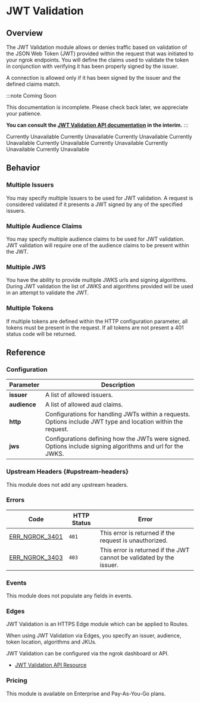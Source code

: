 
# JWT Validation

## Overview

The JWT Validation module allows or denies traffic based on validation of the JSON Web Token (JWT) provided within the request that
was initiated to your ngrok endpoints. You will define the claims used to validate the token in conjunction with verifying it has been properly signed by the issuer.

A connection is allowed only if it has been signed by the issuer and the defined claims match.

:::note Coming Soon

This documentation is incomplete. Please check back later, we appreciate your
patience.

**You can consult the [JWT Validation API documentation](https://ngrok.com/docs/api/resources/edge-route-jwt-validation-module/) in the interim.**
:::

<Tabs groupId="connectivity" queryString="cty">
	<TabItem value="agent-cli" label="Agent CLI" default>
		Currently Unavailable
	</TabItem>
	<TabItem value="agent-config" label="Agent Config">
		Currently Unavailable
	</TabItem>
	<TabItem value="ssh" label="SSH">
		Currently Unavailable
	</TabItem>
	<TabItem value="go-sdk" label="Go">
		Currently Unavailable
	</TabItem>
	<TabItem value="javascript-sdk" label="Javascript">
		Currently Unavailable
	</TabItem>
	<TabItem value="python-sdk" label="Python">
		Currently Unavailable
	</TabItem>
	<TabItem value="rust-sdk" label="Rust">
		Currently Unavailable
	</TabItem>
	<TabItem value="k8s" label="Kubernetes Controller">
		Currently Unavailable
	</TabItem>
</Tabs>

## Behavior

### Multiple Issuers

You may specify multiple Issuers to be used for JWT validation. A request
is considered validated if it presents a JWT signed by any of the
specified issuers.

### Multiple Audience Claims

You may specify multiple audience claims to be used for JWT validation. JWT validation will require one of the audience claims to be present within the JWT.

### Multiple JWS

You have the ability to provide multiple JWKS urls and signing algorithms. During JWT validation the list of JWKS and algorithms provided will be used in an attempt to validate the JWT.

### Multiple Tokens

If multiple tokens are defined within the HTTP configuration parameter, all tokens must be present in the request. If all tokens are not present a 401 status code will be returned.

## Reference

### Configuration

| Parameter    | Description                                                                                                   |
| ------------ | ------------------------------------------------------------------------------------------------------------- |
| **issuer**   | A list of allowed issuers.                                                                                    |
| **audience** | A list of allowed aud claims.                                                                                 |
| **http**     | Configurations for handling JWTs within a requests. Options include JWT type and location within the request. |
| **jws**      | Configurations defining how the JWTs were signed. Options include signing algorithms and url for the JWKS.    |

### Upstream Headers {#upstream-headers}

This module does not add any upstream headers.

### Errors

| Code                                      | HTTP Status | Error                                                                |
| ----------------------------------------- | ----------- | -------------------------------------------------------------------- |
| [ERR_NGROK_3401](/errors/err_ngrok_3401/) | `401`       | This error is returned if the request is unauthorized.               |
| [ERR_NGROK_3403](/errors/err_ngrok_3403/) | `403`       | This error is returned if the JWT cannot be validated by the issuer. |

### Events

This module does not populate any fields in events.

### Edges

JWT Validation is an HTTPS Edge module which can be applied to Routes.

When using JWT Validation via Edges, you specify an issuer, audience, token location, algorithms and JKUs.

JWT Validation can be configured via the ngrok dashboard or API.

- [JWT Validation API Resource](https://ngrok.com/docs/api/resources/edge-route-jwt-validation-module/)

### Pricing

This module is available on Enterprise and Pay-As-You-Go plans.

